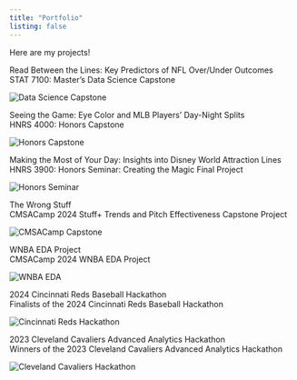 ```yaml
---
title: "Portfolio"
listing: false
---
```


Here are my projects!

::: {.portfolio-listing}

::: {.portfolio-card data-url="projects/data_science_capstone/data_science_capstone.html"}
<div class="portfolio-content">
Read Between the Lines: Key Predictors of NFL Over/Under Outcomes  
<span class="portfolio-subtitle">STAT 7100: Master’s Data Science Capstone</span>
</div>
<img src="assets/masters_ds_capstone.png" alt="Data Science Capstone" class="portfolio-thumb" />
:::

::: {.portfolio-card data-url="projects/honors_capstone/baseball_eye_color.html"}
<div class="portfolio-content">
Seeing the Game: Eye Color and MLB Players’ Day-Night Splits  
<span class="portfolio-subtitle">HNRS 4000: Honors Capstone</span>
</div>
<img src="assets/honors_capstone.png" alt="Honors Capstone" class="portfolio-thumb" />
:::

::: {.portfolio-card data-url="projects/honors_seminar/honors_seminar.html"}
<div class="portfolio-content">
Making the Most of Your Day: Insights into Disney World Attraction Lines  
<span class="portfolio-subtitle">HNRS 3900: Honors Seminar: Creating the Magic Final Project</span>
</div>
<img src="assets/honors_seminar.png" alt="Honors Seminar" class="portfolio-thumb" />
:::

::: {.portfolio-card data-url="projects/cmusac_capstone/capstone.html"}
<div class="portfolio-content">
The Wrong Stuff  
<span class="portfolio-subtitle">CMSACamp 2024 Stuff+ Trends and Pitch Effectiveness Capstone Project</span>
</div>
<img src="assets/cmusac.png" alt="CMSACamp Capstone" class="portfolio-thumb" />
:::

::: {.portfolio-card data-url="projects/EDA/WNBA_EDA.html"}
<div class="portfolio-content">
WNBA EDA Project  
<span class="portfolio-subtitle">CMSACamp 2024 WNBA EDA Project</span>
</div>
<img src="assets/wnba.png" alt="WNBA EDA" class="portfolio-thumb" />
:::

::: {.portfolio-card data-url="projects/cincinnati%20reds/cincinnati.html"}
<div class="portfolio-content">
2024 Cincinnati Reds Baseball Hackathon  
<span class="portfolio-subtitle">Finalists of the 2024 Cincinnati Reds Baseball Hackathon</span>
</div>
<img src="assets/reds.png" alt="Cincinnati Reds Hackathon" class="portfolio-thumb" />
:::

::: {.portfolio-card data-url="projects/cleveland%20cavaliers/cleveland.html"}
<div class="portfolio-content">
2023 Cleveland Cavaliers Advanced Analytics Hackathon  
<span class="portfolio-subtitle">Winners of the 2023 Cleveland Cavaliers Advanced Analytics Hackathon</span>
</div>
<img src="assets/cavs.png" alt="Cleveland Cavaliers Hackathon" class="portfolio-thumb" />
:::

:::

<script>
document.addEventListener("DOMContentLoaded", function() {
  document.querySelectorAll('.portfolio-card').forEach(function(card) {
    card.style.cursor = 'pointer';
    card.addEventListener('click', function(e) {
      if (e.target.tagName.toLowerCase() === 'a' || e.target.closest('a')) return;
      var url = card.getAttribute('data-url');
      if (url) {
        window.open(url, '_blank');
      }
    });
  });
});
</script>
